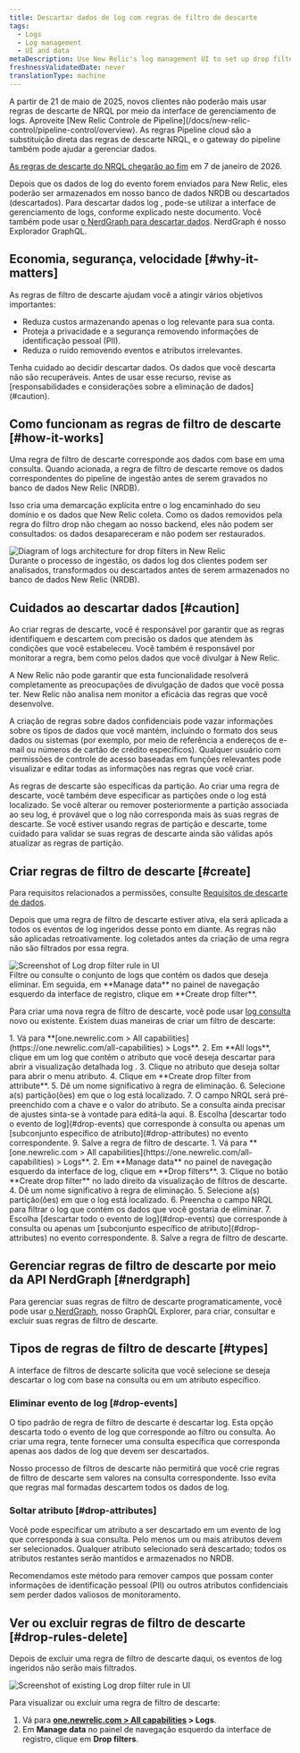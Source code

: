 ```yaml
---
title: Descartar dados de log com regras de filtro de descarte
tags:
  - Logs
  - Log management
  - UI and data
metaDescription: Use New Relic's log management UI to set up drop filter rules for dropping specific types of log data.
freshnessValidatedDate: never
translationType: machine
---
```


<Callout variant="important">
  A partir de 21 de maio de 2025, novos clientes não poderão mais usar regras de descarte de NRQL por meio da interface de gerenciamento de logs. Aproveite [New Relic Controle de Pipeline](/docs/new-relic-control/pipeline-control/overview). As regras Pipeline cloud são a substituição direta das regras de descarte NRQL, e o gateway do pipeline também pode ajudar a gerenciar dados.

  [As regras de descarte do NRQL chegarão ao fim](/eol/2025/06/drop-rule-filter) em 7 de janeiro de 2026.
</Callout>

Depois que os dados de log do evento forem enviados para New Relic, eles poderão ser armazenados em nosso banco de dados NRDB ou descartados (descartados). Para descartar dados log , pode-se utilizar a interface de gerenciamento de logs, conforme explicado neste documento. Você também pode usar [o NerdGraph para descartar dados](/docs/accounts/accounts/data-management/drop-data-using-nerdgraph). NerdGraph é nosso Explorador GraphQL.

## Economia, segurança, velocidade [#why-it-matters]

As regras de filtro de descarte ajudam você a atingir vários objetivos importantes:

* Reduza custos armazenando apenas o log relevante para sua conta.
* Proteja a privacidade e a segurança removendo informações de identificação pessoal (PII).
* Reduza o ruído removendo eventos e atributos irrelevantes.

<Callout variant="caution">
  Tenha cuidado ao decidir descartar dados. Os dados que você descarta não são recuperáveis. Antes de usar esse recurso, revise as [responsabilidades e considerações sobre a eliminação de dados](#caution).
</Callout>

## Como funcionam as regras de filtro de descarte [#how-it-works]

Uma regra de filtro de descarte corresponde aos dados com base em uma consulta. Quando acionada, a regra de filtro de descarte remove os dados correspondentes do pipeline de ingestão antes de serem gravados no banco de dados New Relic (NRDB).

Isso cria uma demarcação explícita entre o log encaminhado do seu domínio e os dados que New Relic coleta. Como os dados removidos pela regra do filtro drop não chegam ao nosso backend, eles não podem ser consultados: os dados desapareceram e não podem ser restaurados.

<img title="Logs architecture for drop filters in New Relic" alt="Diagram of logs architecture for drop filters in New Relic" src="/images/logs_diagram_ingest-pipeline.webp" />

<figcaption>
  Durante o processo de ingestão, os dados log dos clientes podem ser analisados, transformados ou descartados antes de serem armazenados no banco de dados New Relic (NRDB).
</figcaption>

## Cuidados ao descartar dados [#caution]

Ao criar regras de descarte, você é responsável por garantir que as regras identifiquem e descartem com precisão os dados que atendem às condições que você estabeleceu. Você também é responsável por monitorar a regra, bem como pelos dados que você divulgar à New Relic.

A New Relic não pode garantir que esta funcionalidade resolverá completamente as preocupações de divulgação de dados que você possa ter. New Relic não analisa nem monitor a eficácia das regras que você desenvolve.

A criação de regras sobre dados confidenciais pode vazar informações sobre os tipos de dados que você mantém, incluindo o formato dos seus dados ou sistemas (por exemplo, por meio de referência a endereços de e-mail ou números de cartão de crédito específicos). Qualquer usuário com permissões de controle de acesso baseadas em funções relevantes pode visualizar e editar todas as informações nas regras que você criar.

<Callout variant="caution">
  As regras de descarte são específicas da partição. Ao criar uma regra de descarte, você também deve especificar as partições onde o log está localizado. Se você alterar ou remover posteriormente a partição associada ao seu log, é provável que o log não corresponda mais às suas regras de descarte. Se você estiver usando regras de partição e descarte, tome cuidado para validar se suas regras de descarte ainda são válidas após atualizar as regras de partição.
</Callout>

## Criar regras de filtro de descarte [#create]

Para requisitos relacionados a permissões, consulte [Requisitos de descarte de dados](/docs/data-apis/manage-data/drop-data-using-nerdgraph#requirements).

Depois que uma regra de filtro de descarte estiver ativa, ela será aplicada a todos os eventos de log ingeridos desse ponto em diante. As regras não são aplicadas retroativamente. log coletados antes da criação de uma regra não são filtrados por essa regra.

<img title="Log drop filter rule" alt="Screenshot of Log drop filter rule in UI" src="/images/logs_screenshot-full_drop-filter-selection-2.webp" />

<figcaption>
  Filtre ou consulte o conjunto de logs que contém os dados que deseja eliminar. Em seguida, em <DNT>**Manage data**</DNT> no painel de navegação esquerdo da interface de registro, clique em <DNT>**Create drop filter**</DNT>.
</figcaption>

Para criar uma nova regra de filtro de descarte, você pode usar [log consulta](/docs/logs/new-relic-logs/ui-data/query-syntax-logs) novo ou existente. Existem duas maneiras de criar um filtro de descarte:

<CollapserGroup>
  <Collapser id="from-attribute" title="De um atributo">
    1. Vá para <DNT>**[one.newrelic.com &gt; All capabilities](https://one.newrelic.com/all-capabilities) &gt; Logs**</DNT>.
    2. Em **All logs**, clique em um log que contém o atributo que você deseja descartar para abrir a visualização detalhada log .
    3. Clique no atributo que deseja soltar para abrir o menu atributo.
    4. Clique em **Create drop filter from attribute**.
    5. Dê um nome significativo à regra de eliminação.
    6. Selecione a(s) partição(ões) em que o log está localizado.
    7. O campo NRQL será pré-preenchido com a chave e o valor do atributo. Se a consulta ainda precisar de ajustes sinta-se à vontade para editá-la aqui.
    8. Escolha [descartar todo o evento de log](#drop-events) que corresponde à consulta ou apenas um [subconjunto específico de atributo](#drop-attributes) no evento correspondente.
    9. Salve a regra de filtro de descarte.
  </Collapser>

  <Collapser id="from-scratch" title="Do princípio">
    1. Vá para <DNT>**[one.newrelic.com &gt; All capabilities](https://one.newrelic.com/all-capabilities) &gt; Logs**</DNT>.
    2. Em **Manage data** no painel de navegação esquerdo da interface de log, clique em **Drop filters**.
    3. Clique no botão **Create drop filter** no lado direito da visualização de filtros de descarte.
    4. Dê um nome significativo à regra de eliminação.
    5. Selecione a(s) partição(ões) em que o log está localizado.
    6. Preencha o campo NRQL para filtrar o log que contém os dados que você gostaria de eliminar.
    7. Escolha [descartar todo o evento de log](#drop-events) que corresponde à consulta ou apenas um [subconjunto específico de atributo](#drop-attributes) no evento correspondente.
    8. Salve a regra de filtro de descarte.
  </Collapser>
</CollapserGroup>

## Gerenciar regras de filtro de descarte por meio da API NerdGraph [#nerdgraph]

Para gerenciar suas regras de filtro de descarte programaticamente, você pode usar [o NerdGraph](/docs/accounts/accounts/data-management/drop-data-using-nerdgraph), nosso GraphQL Explorer, para criar, consultar e excluir suas regras de filtro de descarte.

## Tipos de regras de filtro de descarte [#types]

A interface de filtros de descarte solicita que você selecione se deseja descartar o log com base na consulta ou em um atributo específico.

### Eliminar evento de log [#drop-events]

O tipo padrão de regra de filtro de descarte é descartar log. Esta opção descarta todo o evento de log que corresponde ao filtro ou consulta. Ao criar uma regra, tente fornecer uma consulta específica que corresponda apenas aos dados de log que devem ser descartados.

Nosso processo de filtros de descarte não permitirá que você crie regras de filtro de descarte sem valores na consulta correspondente. Isso evita que regras mal formadas descartem todos os dados de log.

### Soltar atributo [#drop-attributes]

Você pode especificar um atributo a ser descartado em um evento de log que corresponda à sua consulta. Pelo menos um ou mais atributos devem ser selecionados. Qualquer atributo selecionado será descartado; todos os atributos restantes serão mantidos e armazenados no NRDB.

<Callout variant="tip">
  Recomendamos este método para remover campos que possam conter informações de identificação pessoal (PII) ou outros atributos confidenciais sem perder dados valiosos de monitoramento.
</Callout>

## Ver ou excluir regras de filtro de descarte [#drop-rules-delete]

Depois de excluir uma regra de filtro de descarte daqui, os eventos de log ingeridos não serão mais filtrados.

<img title="Log drop filter rule" alt="Screenshot of existing Log drop filter rule in UI" src="/images/logs_screenshot-full_drop-filter-view2.webp" />

Para visualizar ou excluir uma regra de filtro de descarte:

1. Vá para <DNT>**[one.newrelic.com &gt; All capabilities](https://one.newrelic.com/all-capabilities) &gt; Logs**</DNT>.
2. Em <DNT>**Manage data**</DNT> no painel de navegação esquerdo da interface de registro, clique em <DNT>**Drop filters**</DNT>.